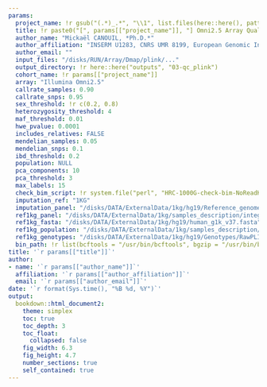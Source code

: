 ```yaml
---
params:
  project_name: !r gsub("(.*)_.*", "\\1", list.files(here::here(), pattern = ".Rproj$"))
  title: !r paste0("[", params[["project_name"]], "] Omni2.5 Array Quality-Control")
  author_name: "Mickaël CANOUIL, *Ph.D.*"
  author_affiliation: "INSERM U1283, CNRS UMR 8199, European Genomic Institute for Diabetes (EGID), Institut Pasteur de Lille, University of Lille, Lille University Hospital, Lille, F-59000, France."
  author_email: ""
  input_files: "/disks/RUN/Array/Dmap/plink/..."
  output_directory: !r here::here("outputs", "03-qc_plink")
  cohort_name: !r params[["project_name"]]
  array: "Illumina Omni2.5"
  callrate_samples: 0.90
  callrate_snps: 0.95
  sex_threshold: !r c(0.2, 0.8)
  heterozygosity_threshold: 4
  maf_threshold: 0.01
  hwe_pvalue: 0.0001
  includes_relatives: FALSE
  mendelian_samples: 0.05
  mendelian_snps: 0.1
  ibd_threshold: 0.2
  population: NULL
  pca_components: 10
  pca_threshold: 3
  max_labels: 15
  check_bim_script: !r system.file("perl", "HRC-1000G-check-bim-NoReadKey.pl", package = "dgapaq")
  imputation_ref: "1KG"
  imputation_panel: "/disks/DATA/ExternalData/1kg/hg19/Reference_genome/1000GP_Phase3_combined.legend"
  ref1kg_panel: "/disks/DATA/ExternalData/1kg/samples_description/integrated_call_samples_v3.20130502.ALL.panel"
  ref1kg_fasta: "/disks/DATA/ExternalData/1kg/hg19/human_g1k_v37.fasta"
  ref1kg_population: "/disks/DATA/ExternalData/1kg/samples_description/1kg_pop_description.tsv"
  ref1kg_genotypes: "/disks/DATA/ExternalData/1kg/hg19/Genotypes/RawPLINK/ALL/"
  bin_path: !r list(bcftools = "/usr/bin/bcftools", bgzip = "/usr/bin/bgzip", plink = "/usr/bin/plink1.9", gcta = "/usr/bin/gcta64")
title: '`r params[["title"]]`'
author:
- name: '`r params[["author_name"]]`'
  affiliation: '`r params[["author_affiliation"]]`'
  email: '`r params[["author_email"]]`'
date: '`r format(Sys.time(), "%B %d, %Y")`'
output:
  bookdown::html_document2:
    theme: simplex
    toc: true
    toc_depth: 3
    toc_float: 
      collapsed: false
    fig_width: 6.3
    fig_height: 4.7
    number_sections: true
    self_contained: true
---
```

  
<!-- https://github.com/umr1283/dgapaq -->

